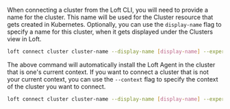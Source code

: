 
When connecting a cluster from the Loft CLI, you will need to provide a name for the cluster. This name will be used for the Cluster resource that gets created in Kubernetes. Optionally, you can use the `display-name` flag to specify a name for this cluster, when it gets displayed under the <NavStep>Clusters</NavStep> view in Loft.

```bash
loft connect cluster cluster-name --display-name [display-name] --experimental
```

The above command will automatically install the Loft Agent in the cluster that is one's current context. If you want to connect a cluster that is not your current context, you can use the `--context` flag to specify the context of the cluster you want to connect.

```bash
loft connect cluster cluster-name --display-name [display-name] --experimental --context [context]
```
